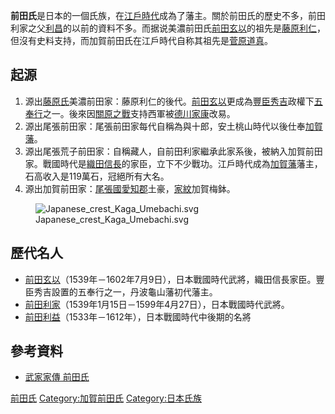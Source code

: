 {{RoughTranslation}}
{{japanese|japanese=前田氏|kana=まえだし|romaji=Maeda-shi}}

'''前田氏'''是日本的一個氏族，在[[江戶時代|江戶時代]]成為了藩主。關於前田氏的歷史不多，前田利家之父[[前田利昌|利昌]]的以前的資料不多。而据说美濃前田氏[[前田玄以|前田玄以]]的祖先是[[藤原利仁|藤原利仁]]，但沒有史料支持，而加賀前田氏在江戶時代自称其祖先是[[菅原道真|菅原道真]]。

==起源==
#源出[[藤原氏|藤原氏]]美濃前田家：藤原利仁的後代。[[前田玄以|前田玄以]]更成為[[豐臣秀吉|豐臣秀吉]]政權下[[五奉行|五奉行]]之一。後來因[[關原之戰|關原之戰]]支持西軍被[[德川家康|德川家康]]改易。
#源出尾張前田家：尾張前田家每代自稱為與十郎，安土桃山時代以後仕奉[[加賀藩|加賀藩]]。
#源出尾張荒子前田家：自稱藏人，自前田利家繼承此家系後，被納入加賀前田家。戰國時代是[[織田信長|織田信長]]的家臣，立下不少戰功。江戶時代成為[[加賀藩|加賀藩]]藩主，石高收入是119萬石，冠絕所有大名。
#源出加賀前田家：[[尾張國|尾張國]][[愛知郡_(愛知縣)|愛知郡]]土豪，[[家紋|家紋]]加賀梅鉢。
[[File:Japanese_crest_Kaga_Umebachi.svg|thumb]]

==歷代名人==
* [[前田玄以|前田玄以]]（1539年－1602年7月9日），日本戰國時代武將，織田信長家臣。豐臣秀吉設置的五奉行之一，丹波龜山藩初代藩主。
* [[前田利家|前田利家]]（1539年1月15日－1599年4月27日），日本戰國時代武將。
* [[前田利益|前田利益]]（1533年－1612年），日本戰國時代中後期的名將


==參考資料==
*[http://www2.harimaya.com/sengoku/html/maeda.html 武家家傳 前田氏] {{Wayback|url=http://www2.harimaya.com/sengoku/html/maeda.html |date=20200214124015 }}

{{DEFAULTSORT:Maeda-shi}}

[[Category:前田氏|]]
[[Category:加賀前田氏|Category:加賀前田氏]]
[[Category:日本氏族|Category:日本氏族]]